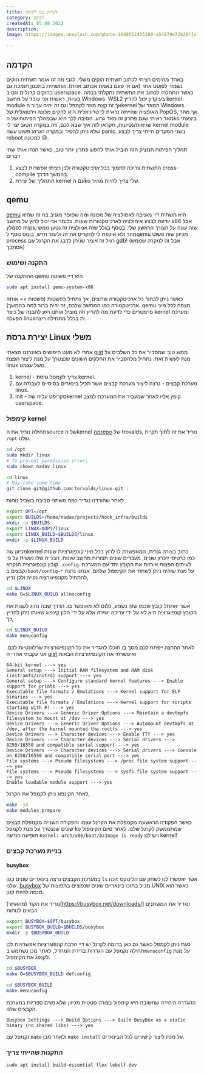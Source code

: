 ```yaml
---
title: לשחק עם לינוקס
category: לינוקס
createdAt: 05.08.2022
description: 
image: https://images.unsplash.com/photo-1640552435388-a54879e72b28?ixlib=rb-1.2.1&ixid=MnwxMjA3fDB8MHxwaG90by1wYWdlfHx8fGVufDB8fHx8&auto=format&fit=crop&w=1170&q=80

---
```


## הקדמה

באחד מהימים רציתי לכתוב תשתית הוקים משלי.
לגבי מה זה אומר תשתית הוקים נשמור לפוסט אחר
(אם אי פעם באמת אכתוב אחת).
התשתית בתכנון תומכת גם בהוקים קרנלים וגם ב
userspace.
כאשר התחלתי לכתוב את התשתית נתקלתי בכמה בעיות, ראשית אני עובד על מחשב
Windows.
WSL2
בעיקרון יכול להריץ
kernel module
אך זה קצת מוזר לקמפל וגם זה יהיה עבור
הkernel
המוזר של
Windows.
האופציה שהייתה נראית לי טרוויאלית היא להקים מכונה וירטואלית של
PopOS,
אך מהר מאד ראיתי שגם פתרון זה מאד גרוע.
הסיבה לכך היא שבמהלך הפיתוח של
הko
ביצעתי שגיאות/נסיונות, תקראו לזה איך שבא לכם, וזה במקרה הטוב יצר לי
kernel module
שלא ניתן להסיר ובמקרה הגרוע פשוט עשה
panic.
בשני המקרים הייתי צריך לבצע
reboot
למכונה
😢.


תהליך הפיתוח המציק הזה הוביל אותי לחפש פתרון יותר טוב, כאשר הנחו אותי שתי דברים
1. התשתית צריכה לתמוך בכל ארכיטקטורה ולכן רציתי אפשרות לבצע cross-compile בהמשך הדרך.
2. התהליך של יצירת kernel עם הko שלי צריך להיות מהיר.

## qemu
[qemu](https://www.qemu.org/)
היא תשתית דיי מגניבה לאמולציה של מכונה ומה שסופר מגניב בה זה שהיא יודעת לבצע אימולציה לארכיטקטורות שונות.
כלומר אני יכול לרוץ על מחשב
x86
אבל לסמלץ
mips, שזה עונה על הצורך הראשון שלי.
בנוסף בגלל שזה אמולציה זה נטען ממש מהר ולא איכפת לי להקריס את זה וליצור חדש.
בונוס נוסף
לqemu
מכיוון שזה פשוט
process
רגיל זה אומר שניתן לדבג את הקרנל עם
gdb! (אבל זה למקרה שממש אסתבך)

### התקנה ושימוש
ההתקנה של
qemu
היא דיי פשוטה
```bash
sudo apt install qemu-system-x86
```
כאשר ניתן לבחור כל ארכיטקטורה שרוצים, אך נתחיל בפשטות
(פשטות == אותה ארכיטקטורה כמו המחשב שלכם, זה יהיה ברור למה בהמשך).
qemu
מצפה לכל מיני פרמטרים כדי לדעת מה להריץ וזה מוביל אותנו רגע להבנה של כיצד
kernel
ומערכת הפעלה linuxית
בכלל מתחילה ריצה.

## יצירת גרסת Linux משלי
אחרי לא מעט חיפושים באינרנט מצאתי
[gist](https://gist.github.com/chrisdone/02e165a0004be33734ac2334f215380e)
ממש טוב שמסביר את כל השלבים על מנת לעשות זאת.
נתחיל מלהסביר את החלקים השונים שנצטרך על מנת ליצור הפצת
linux
משל עצמנו.

1. kernel - צריך לקמפל גרסת kernel.
2. מערכת קבצים - נרצה ליצור מערכת קבצים אשר תכיל בינארים בסיסיים לעבודה עם linux.
3. init - סקריפט עליה שהkernel קופץ אליו לאחר שמעביר את המערכת למצב userspace.

### קימפול kernel
תחילה נוריד את הsource של הkernel 
[מהrepo](https://github.com/torvalds/linux/tree/v5.19)
של trovalds, נוריד את זה לתוך תקיית `/opt` שלנו.
```bash
cd /opt
sudo mkdir linux
# To prevent permission errors
sudo chown nadav linux 

cd linux
# May take some time
git clone git@github.com:torvalds/linux.git . 
```
לאחר שהורדנו נגדיר כמה משתני סביבה בשביל נוחות
```bash
export OPT=/opt
export BUILDS=/home/nadav/projects/hook_infra/builds
mkdir -p $BUILDS
export LINUX=$OPT/linux
export LINUX_BUILD=$BUILDS/linux
mkdir -p $LINUX_BUILD
```
מכיוון 
שהkernel
כתוב בצורה גנרית, המאפשרת לו לרוץ  בכל מיני קונפוגרציות שונות כמו כרטיסי זיכרון שונים, מעבדים שונים תצורות מחשב שונות.
הבנייה שלו נעשית על פי קובץ קונפוגרציה הנקרא `.config`.
לעיתים הפצות אורזות את הקובץ יחד עם המערכת קבצים ב`/boot/config-*`
על מנת שיהיה ניתן לשחזר את הקימפול שלהם.
אנחנו נרצה להתחיל מקונפיגורציה נקייה ולכן נריץ,
```bash
cd $LINUX
make O=$LINUX_BUILD allnoconfig
```
אשר יאתחל קובץ שכמו שזה נשמע, כלום לא מאופשר בו.
הדרך שבה נהוג לשנות את הקובץ קונפוגרציה היא לא על ידי עריכה ישירה אלא על ידי חלון קינפוג שאותו ניתן להריץ כך,

```bash
cd $LINUX_BUILD
make menuconfig
```
לאחר ההרצה ייפתח לכם מסך בו תוכלו להגדיר את כל הקונפיגורציות שרלוונטיות לכם.
אני עקבתי אחרי ה
[gist](https://gist.github.com/chrisdone/02e165a0004be33734ac2334f215380e)
ואיפשרתי את הקונפיגורציות הבאות

```
64-bit kernel ---> yes
General setup ---> Initial RAM filesystem and RAM disk (initramfs/initrd) support ---> yes
General setup ---> Configure standard kernel features ---> Enable support for printk ---> yes
Executable file formats / Emulations ---> Kernel support for ELF binaries ---> yes
Executable file formats / Emulations ---> Kernel support for scripts starting with #! ---> yes
Device Drivers ---> Generic Driver Options ---> Maintain a devtmpfs filesystem to mount at /dev ---> yes
Device Drivers ---> Generic Driver Options ---> Automount devtmpfs at /dev, after the kernel mounted the rootfs ---> yes
Device Drivers ---> Character devices ---> Enable TTY ---> yes
Device Drivers ---> Character devices ---> Serial drivers ---> 8250/16550 and compatible serial support ---> yes
Device Drivers ---> Character devices ---> Serial drivers ---> Console on 8250/16550 and compatible serial port ---> yes
File systems ---> Pseudo filesystems ---> /proc file system support ---> yes
File systems ---> Pseudo filesystems ---> sysfs file system support ---> yes
Enable loadable module support ---> yes 
```
לאחר הקינפוג ניתן לקמפל את הקרנל,
```bash
make -j8
make modules_prepare
```
כאשר הפקודה הראשונה מקמפלת את הקרנל עצמו והפקודה השנייה מקמפלת קבצים שונים שנצטרך על מנת לקמפל
ko
שמתממשק לקרנל שלנו. לאחר סיום הקימפול תופיעה הודעה
`Kernel: arch/x86/boot/bzImage is ready`
ויש לנו kernel!

### בניית מערכת קבצים
#### busybox
במערכת הקבצים נרצה בינאריים שונים כגון
`ls`
ו`cat`
אשר יאפשרו לנו לשחק עם הלינוקס שלנו. 
[busybox](https://busybox.net/about.html)
מכיל בתוכו בינאריים שונים שנפוצים בתפוצות של
UNIX
כאשר הוא מנסה להיות קטן.

נוריד את הקוד
(מהאתר)[https://busybox.net/downloads/]
ונגדיר את המשתנים הבאים לנוחות
```bash
export BUSYBOX=$OPT/busybox
export BUSYBOX_BUILD=$BUILDS/busybox
mkdir -p $BUSYBOX_BUILD
```
כעת ניתן לקמפל כאשר גם כאן בדומה לקרנל יש דיי הרבה קונפוגרציות אפשרויות לכן תחילה נקמפל עם הגדרות ברירת המחדל,
לאחר מכן נשתמש
ב`menuconfig`
על מנת לקנפג את הקימפול.

```bash
cd $BUSYBOX
make O=$BUSYBOX_BUILD defconfig

cd $BUSYBOX_BUILD
make menuconfig
```
ההגדרה היחידה שחשובה היא קימפול בצורה סטטית מכיוון שלא נשים ספריות במערכת הקבצים שלנו.
```
Busybox Settings ---> Build Options ---> Build BusyBox as a static binary (no shared libs) ---> yes
```
נקמפל עם
`make`
ולאחר מכן
`make install`
על מנת ליצור קישורים לכל הבינארים.


### התקנות שהייתי צריך
```
sudo apt install build-essential flex lebelf-dev
```